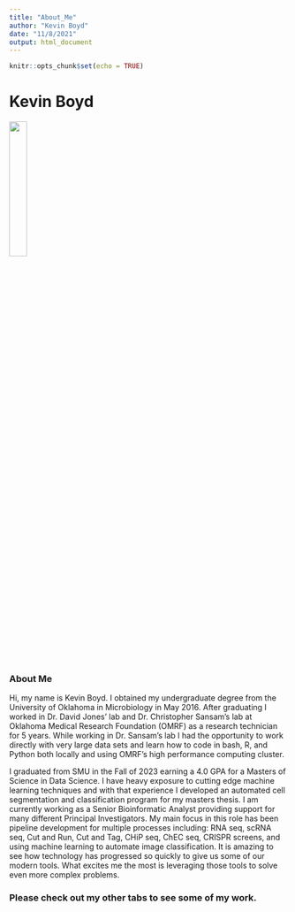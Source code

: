 ```yaml
---
title: "About_Me"
author: "Kevin Boyd"
date: "11/8/2021"
output: html_document
---
```


```r
knitr::opts_chunk$set(echo = TRUE)
```

# Kevin Boyd

![](kevin.jpg){#id .class width=25% height=25%}

### About Me
Hi, my name is Kevin Boyd. I obtained my undergraduate degree from the University of Oklahoma in Microbiology in May 2016. After graduating I worked in Dr. David Jones' lab and Dr. Christopher Sansam's lab at Oklahoma Medical Research Foundation (OMRF) as a research technician for 5 years. While working in Dr. Sansam's lab I had the opportunity to work directly with very large data sets and learn how to code in bash, R, and Python both locally and using OMRF's high performance computing cluster.

I graduated from SMU in the Fall of 2023 earning a 4.0 GPA for a Masters of Science in Data Science. I have heavy exposure to cutting edge machine learning techniques and with that experience I developed an automated cell segmentation and classification program for my masters thesis. I am currently working as a Senior Bioinformatic Analyst providing support for many different Principal Investigators. My main focus in this role has been pipeline development for multiple processes including: RNA seq, scRNA seq, Cut and Run, Cut and Tag, CHiP seq, ChEC seq, CRISPR screens, and using machine learning to automate image classification. It is amazing to see how technology has progressed so quickly to give us some of our modern tools. What excites me the most is leveraging those tools to solve even more complex problems.

### Please check out my other tabs to see some of my work.